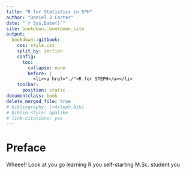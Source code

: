 ```yaml
---
title: "R for Statistics in EPH"
author: "Daniel J Carter"
date: "`r Sys.Date()`"
site: bookdown::bookdown_site
output: 
  bookdown::gitbook:
    css: style.css
    split_by: section
    config:
      toc:
        collapse: none
        before: |
          <li><a href="./">R for STEPH</a></li>
    toolbar: 
      position: static
documentclass: book
delete_merged_file: true
# bibliography: [r4steph.bib]
# biblio-style: apalike
# link-citations: yes
---
```


# Preface {-}

Wheee!! Look at you go learning R you self-starting M.Sc. student you
